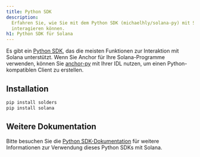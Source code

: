 ```yaml
---
title: Python SDK
description:
  Erfahren Sie, wie Sie mit dem Python SDK (michaelhly/solana-py) mit Solana
  interagieren können.
h1: Python SDK für Solana
---
```


Es gibt ein [Python SDK](https://github.com/michaelhly/solana-py), das die
meisten Funktionen zur Interaktion mit Solana unterstützt. Wenn Sie Anchor für
Ihre Solana-Programme verwenden, können Sie
[anchor-py](https://github.com/kevinheavey/anchorpy) mit Ihrer IDL nutzen, um
einen Python-kompatiblen Client zu erstellen.

## Installation

```bash title="Terminal"
pip install solders
pip install solana
```

## Weitere Dokumentation

Bitte besuchen Sie die
[Python SDK-Dokumentation](https://github.com/michaelhly/solana-py?tab=readme-ov-file#general-usage)
für weitere Informationen zur Verwendung dieses Python SDKs mit Solana.
